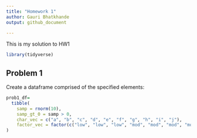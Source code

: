 ```yaml
---
title: "Homework 1"
author: Gauri Bhatkhande
output: github_document

---
```


This is my solution to HW1 

```r
library(tidyverse)
```


## Problem 1

Create a dataframe comprised of the specified elements: 

```r
prob1_df=
  tibble(
    samp = rnorm(10),
    samp_gt_0 = samp > 0, 
    char_vec = c("a", "b", "c", "d", "e", "f", "g", "h", "i", "j"),
    factor_vec = factor(c("low", "low", "low", "mod", "mod", "mod", "mod", "high", "high", "high" ))
)
```

